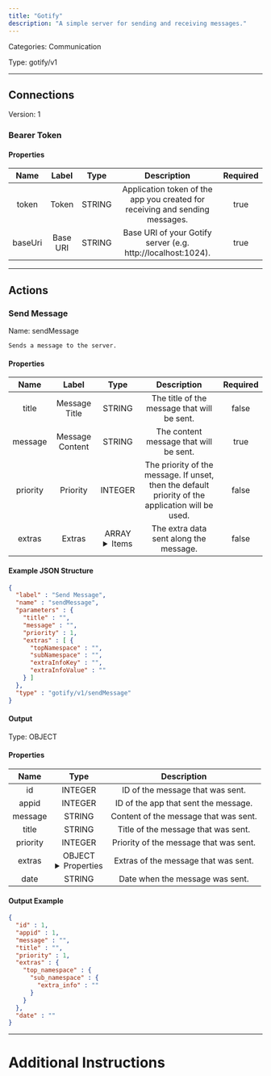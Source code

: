 ```yaml
---
title: "Gotify"
description: "A simple server for sending and receiving messages."
---
```



Categories: Communication


Type: gotify/v1

<hr />



## Connections

Version: 1


### Bearer Token

#### Properties

|      Name       |      Label     |     Type     |     Description     | Required |
|:---------------:|:--------------:|:------------:|:-------------------:|:--------:|
| token | Token | STRING | Application token of the app you created for receiving and sending messages. | true |
| baseUri | Base URI | STRING | Base URI of your Gotify server (e.g. http://localhost:1024). | true |





<hr />


## Actions


### Send Message
Name: sendMessage

`Sends a message to the server.`

#### Properties

|      Name       |      Label     |     Type     |     Description     | Required |
|:---------------:|:--------------:|:------------:|:-------------------:|:--------:|
| title | Message Title | STRING | The title of the message that will be sent. | false |
| message | Message Content | STRING | The content message that will be sent. | true |
| priority | Priority | INTEGER | The priority of the message. If unset, then the default priority of the application will be used. | false |
| extras | Extras | ARRAY <details> <summary> Items </summary> [&#123;STRING\(topNamespace), STRING\(subNamespace), STRING\(extraInfoKey), STRING\(extraInfoValue)&#125;\($extra)] </details> | The extra data sent along the message. | false |

#### Example JSON Structure
```json
{
  "label" : "Send Message",
  "name" : "sendMessage",
  "parameters" : {
    "title" : "",
    "message" : "",
    "priority" : 1,
    "extras" : [ {
      "topNamespace" : "",
      "subNamespace" : "",
      "extraInfoKey" : "",
      "extraInfoValue" : ""
    } ]
  },
  "type" : "gotify/v1/sendMessage"
}
```

#### Output



Type: OBJECT


#### Properties

|     Name     |     Type     |     Description     |
|:------------:|:------------:|:-------------------:|
| id | INTEGER | ID of the message that was sent. |
| appid | INTEGER | ID of the app that sent the message. |
| message | STRING | Content of the message that was sent. |
| title | STRING | Title of the message that was sent. |
| priority | INTEGER | Priority of the message that was sent. |
| extras | OBJECT <details> <summary> Properties </summary> &#123;&#123;&#123;STRING\(extra_info)&#125;\(sub_namespace)&#125;\(top_namespace)&#125; </details> | Extras of the message that was sent. |
| date | STRING | Date when the message was sent. |




#### Output Example
```json
{
  "id" : 1,
  "appid" : 1,
  "message" : "",
  "title" : "",
  "priority" : 1,
  "extras" : {
    "top_namespace" : {
      "sub_namespace" : {
        "extra_info" : ""
      }
    }
  },
  "date" : ""
}
```




<hr />

# Additional Instructions

